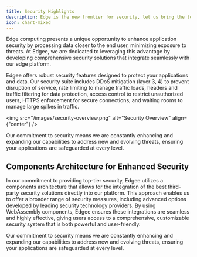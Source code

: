 ```yaml
---
title: Security Highlights
description: Edge is the new frontier for security, let us bring the top security solutions to you
icon: chart-mixed
---
```



<EdgeeSdk />

Edge computing presents a unique opportunity to enhance application security by processing data closer to the end user, 
minimizing exposure to threats. At Edgee, we are dedicated to leveraging this advantage by developing comprehensive security solutions 
that integrate seamlessly with our edge platform.

Edgee offers robust security features designed to protect your applications and data. Our security suite includes DDoS mitigation (layer 3, 4) to prevent 
disruption of service, rate limiting to manage traffic loads, headers and traffic filtering for data protection, access control to 
restrict unauthorized users, HTTPS enforcement for secure connections, and waiting rooms to manage large spikes in traffic.


<img
  src="/images/security-overview.png"
  alt="Security Overview"
  align={"center"}
/>

Our commitment to security means we are constantly enhancing and expanding our capabilities to address new and evolving threats, 
ensuring your applications are safeguarded at every level.

## Components Architecture for Enhanced Security

In our commitment to providing top-tier security, Edgee utilizes a components architecture that allows for the integration 
of the best third-party security solutions directly into our platform. This approach enables us to offer a broader range of security measures, 
including advanced options developed by leading security technology providers. By using WebAssembly components, Edgee ensures these integrations 
are seamless and highly effective, giving users access to a comprehensive, customizable security system that is both powerful and user-friendly.

Our commitment to security means we are constantly enhancing and expanding our capabilities to address new and evolving threats, 
ensuring your applications are safeguarded at every level.



